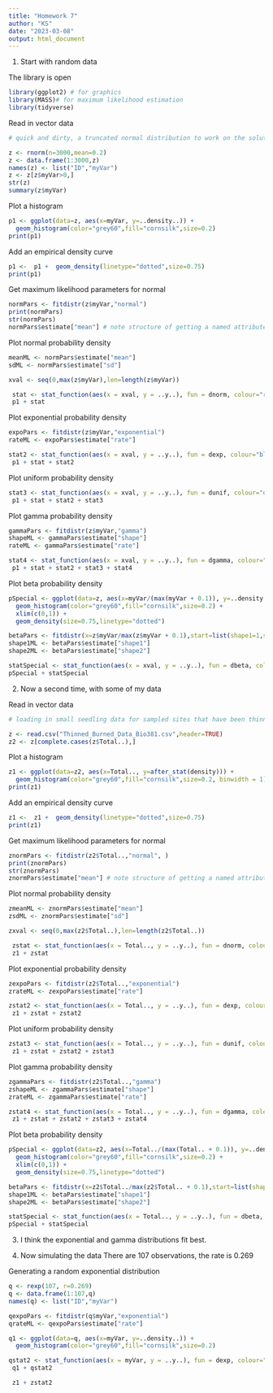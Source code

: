 ```yaml
---
title: "Homework 7"
author: "KS"
date: "2023-03-08"
output: html_document
---
```

1. Start with random data

The library is open
```r
library(ggplot2) # for graphics
library(MASS)# for maximum likelihood estimation
library(tidyverse)
```

Read in vector data
```r
# quick and dirty, a truncated normal distribution to work on the solution set

z <- rnorm(n=3000,mean=0.2)
z <- data.frame(1:3000,z)
names(z) <- list("ID","myVar")
z <- z[z$myVar>0,]
str(z)
summary(z$myVar)
```

Plot a histogram
```r
p1 <- ggplot(data=z, aes(x=myVar, y=..density..)) +
  geom_histogram(color="grey60",fill="cornsilk",size=0.2) 
print(p1)
```

Add an empirical density curve
```r
p1 <-  p1 +  geom_density(linetype="dotted",size=0.75)
print(p1)
```

Get maximum likelihood parameters for normal
```r
normPars <- fitdistr(z$myVar,"normal")
print(normPars)
str(normPars)
normPars$estimate["mean"] # note structure of getting a named attribute
```

Plot normal probability density
```r
meanML <- normPars$estimate["mean"]
sdML <- normPars$estimate["sd"]

xval <- seq(0,max(z$myVar),len=length(z$myVar))

 stat <- stat_function(aes(x = xval, y = ..y..), fun = dnorm, colour="red", n = length(z$myVar), args = list(mean = meanML, sd = sdML))
 p1 + stat
```

Plot exponential probability density
```r
expoPars <- fitdistr(z$myVar,"exponential")
rateML <- expoPars$estimate["rate"]

stat2 <- stat_function(aes(x = xval, y = ..y..), fun = dexp, colour="blue", n = length(z$myVar), args = list(rate=rateML))
 p1 + stat + stat2
```

Plot uniform probability density
```r
stat3 <- stat_function(aes(x = xval, y = ..y..), fun = dunif, colour="darkgreen", n = length(z$myVar), args = list(min=min(z$myVar), max=max(z$myVar)))
 p1 + stat + stat2 + stat3
```

Plot gamma probability density
```r
gammaPars <- fitdistr(z$myVar,"gamma")
shapeML <- gammaPars$estimate["shape"]
rateML <- gammaPars$estimate["rate"]

stat4 <- stat_function(aes(x = xval, y = ..y..), fun = dgamma, colour="brown", n = length(z$myVar), args = list(shape=shapeML, rate=rateML))
 p1 + stat + stat2 + stat3 + stat4
```

Plot beta probability density
```r
pSpecial <- ggplot(data=z, aes(x=myVar/(max(myVar + 0.1)), y=..density..)) +
  geom_histogram(color="grey60",fill="cornsilk",size=0.2) + 
  xlim(c(0,1)) +
  geom_density(size=0.75,linetype="dotted")

betaPars <- fitdistr(x=z$myVar/max(z$myVar + 0.1),start=list(shape1=1,shape2=2),"beta")
shape1ML <- betaPars$estimate["shape1"]
shape2ML <- betaPars$estimate["shape2"]

statSpecial <- stat_function(aes(x = xval, y = ..y..), fun = dbeta, colour="orchid", n = length(z$myVar), args = list(shape1=shape1ML,shape2=shape2ML))
pSpecial + statSpecial
```




2. Now a second time, with some of my data


Read in vector data
```r
# loading in small seedling data for sampled sites that have been thinned and burned in NY & NH pitch pine barrens

z <- read.csv("Thinned_Burned_Data_Bio381.csv",header=TRUE)
z2 <- z[complete.cases(z$Total..),]

```


Plot a histogram
```r
z1 <- ggplot(data=z2, aes(x=Total.., y=after_stat(density))) +
  geom_histogram(color="grey60",fill="cornsilk",size=0.2, binwidth = 1) 
print(z1)
```

Add an empirical density curve
```r
z1 <-  z1 +  geom_density(linetype="dotted",size=0.75)
print(z1)
```

Get maximum likelihood parameters for normal
```r
znormPars <- fitdistr(z2$Total..,"normal", )
print(znormPars)
str(znormPars)
znormPars$estimate["mean"] # note structure of getting a named attribute
```

Plot normal probability density
```r
zmeanML <- znormPars$estimate["mean"]
zsdML <- znormPars$estimate["sd"]

zxval <- seq(0,max(z2$Total..),len=length(z2$Total..))

 zstat <- stat_function(aes(x = Total.., y = ..y..), fun = dnorm, colour="red", n = length(z2$Total..), args = list(mean = zmeanML, sd = zsdML))
 z1 + zstat
```

Plot exponential probability density
```r
zexpoPars <- fitdistr(z2$Total..,"exponential")
zrateML <- zexpoPars$estimate["rate"]

zstat2 <- stat_function(aes(x = Total.., y = ..y..), fun = dexp, colour="blue", n = length(z2$Total..), args = list(rate=zrateML))
 z1 + zstat + zstat2
```

Plot uniform probability density
```r
zstat3 <- stat_function(aes(x = Total.., y = ..y..), fun = dunif, colour="darkgreen", n = length(z2$Total..), args = list(min=min(z2$Total..), max=max(z2$Total..)))
 z1 + zstat + zstat2 + zstat3
```

Plot gamma probability density
```r
zgammaPars <- fitdistr(z2$Total..,"gamma")
zshapeML <- zgammaPars$estimate["shape"]
zrateML <- zgammaPars$estimate["rate"]

zstat4 <- stat_function(aes(x = Total.., y = ..y..), fun = dgamma, colour="brown", n = length(z2$Total..), args = list(shape=zshapeML, rate=zrateML))
 z1 + zstat + zstat2 + zstat3 + zstat4
```

Plot beta probability density
```r
pSpecial <- ggplot(data=z2, aes(x=Total../(max(Total.. + 0.1)), y=..density..)) +
  geom_histogram(color="grey60",fill="cornsilk",size=0.2) + 
  xlim(c(0,1)) +
  geom_density(size=0.75,linetype="dotted")

betaPars <- fitdistr(x=z2$Total../max(z2$Total.. + 0.1),start=list(shape1=1,shape2=2),"beta")
shape1ML <- betaPars$estimate["shape1"]
shape2ML <- betaPars$estimate["shape2"]

statSpecial <- stat_function(aes(x = Total.., y = ..y..), fun = dbeta, colour="orchid", n = length(z2$Total..), args = list(shape1=shape1ML,shape2=shape2ML))
pSpecial + statSpecial
```

3. I think the exponential and gamma distributions fit best.

4. Now simulating the data
There are 107 observations, the rate is 0.269

Generating a random exponential distribution

```r
q <- rexp(107, r=0.269)
q <- data.frame(1:107,q)
names(q) <- list("ID","myVar")

qexpoPars <- fitdistr(q$myVar,"exponential")
qrateML <- qexpoPars$estimate["rate"]

q1 <- ggplot(data=q, aes(x=myVar, y=..density..)) +
  geom_histogram(color="grey60",fill="cornsilk",size=0.2) 

qstat2 <- stat_function(aes(x = myVar, y = ..y..), fun = dexp, colour="blue", n = length(q$myVar), args = list(rate=qrateML))
 q1 + qstat2

 z1 + zstat2
```

